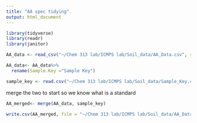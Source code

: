 ```yaml
---
title: "AA spec tidying"
output: html_document
---
```



```r
library(tidyverse)
library(readr)
library(janitor)
```

```r
AA_data <- read_csv("~/Chem 313 lab/ICMPS lab/Soil_data/AA_Data.csv", skip = 4, na="N/A")

AA_data<- AA_data%>%
  rename(Sample.Key ="Sample Key")

sample_key <- read.csv("~/Chem 313 lab/ICMPS lab/Soil_data/Sample_Key.csv", skip = 0)
```

merge the two to start so we know what is a standard
```r
AA_merged<- merge(AA_data, sample_key)

write.csv(AA_merged, file = "~/Chem 313 lab/ICMPS lab/Soil_data/AA_Data.csv")

```